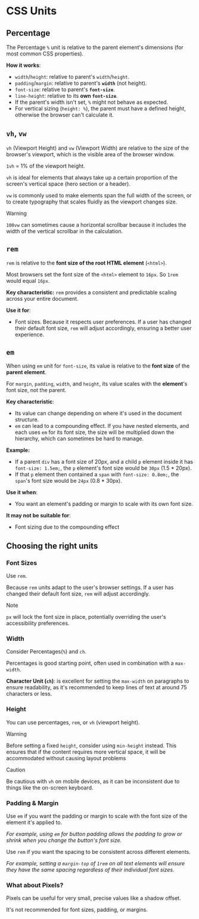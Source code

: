 # CSS Units

## Percentage

The Percentage `%` unit is relative to the parent element's dimensions (for most common CSS properties).

**How it works**:
- `width`/`height`: relative to parent's `width`/`height`.
- `padding`/`margin`: relative to parent's **`width`** (not height).
- `font-size`: relative to parent's **`font-size`**.
- `line-height`: relative to its **own `font-size`**.
- If the parent's width isn't set, `%` might not behave as expected.
- For vertical sizing (`height: %`), the parent must have a defined height, otherwise the browser can't calculate it.


## `vh`, `vw`

`vh` (Viewport Height) and `vw` (Viewport Width) are relative to the size of the browser's viewport, which is the visible area of the browser window.

`1vh` = 1% of the viewport height.

`vh` is ideal for elements that always take up a certain proportion of the screen's vertical space (hero section or a header).

`vw` is commonly used to make elements span the full width of the screen, or to create typography that scales fluidly as the viewport changes size.

> [!WARNING]
> `100vw` can sometimes cause a horizontal scrollbar because it includes the width of the vertical scrollbar in the calculation.


## `rem`

`rem` is relative to the **font size of the root HTML element** (`<html>`).

Most browsers set the font size of the `<html>` element to `16px`. So `1rem` would equal `16px`.

**Key characteristic:** `rem` provides a consistent and predictable scaling across your entire document.

**Use it for**:
- Font sizes. Because it respects user preferences. If a user has changed their default font size, `rem` will adjust accordingly, ensuring a better user experience.


## `em`

When using `em` unit for `font-size`, its value is relative to the **font size** of the **parent element**.

For `margin`, `padding`, `width`, and `height`, its value scales with the **element**'s font size, not the parent.

**Key characteristic**:
- Its value can change depending on where it's used in the document structure.
- `em` can lead to a compounding effect. If you have nested elements, and each uses `em` for its font size, the size will be multiplied down the hierarchy, which can sometimes be hard to manage.

**Example:**
- If a parent `div` has a font size of 20px, and a child `p` element inside it has `font-size: 1.5em;`, the `p` element's font size would be `30px` (1.5 * 20px).
- If that `p` element then contained a `span` with `font-size: 0.8em;`, the `span`'s font size would be `24px` (0.8 * 30px).

**Use it when**:
- You want an element's padding or margin to scale with its own font size.

**It may not be suitable for**:
- Font sizing due to the compounding effect


## Choosing the right units

### Font Sizes

Use `rem`.

Because `rem` units adapt to the user's browser settings. If a user has changed their default font size, `rem` will adjust accordingly.

> [!NOTE]
> `px` will lock the font size in place, potentially overriding the user's accessibility preferences.


### Width

Consider Percentages(`%`) and `ch`.

Percentages is good starting point, often used in combination with a `max-width`.

**Character Unit (`ch`)**: is excellent for setting the `max-width` on paragraphs to ensure readability, as it's recommended to keep lines of text at around 75 characters or less.


### Height

You can use percentages, `rem`, or `vh` (viewport height).

> [!WARNING]
> Before setting a fixed `height`, consider using `min-height` instead. This ensures that if the content requires more vertical space, it will be accommodated without causing layout problems

> [!CAUTION]
> Be cautious with `vh` on mobile devices, as it can be inconsistent due to things like the on-screen keyboard.


### Padding & Margin

Use `em` if you want the padding or margin to scale with the font size of the element it's applied to.

*For example, using `em` for button padding allows the padding to grow or shrink when you change the button's font size.*

Use `rem` if you want the spacing to be consistent across different elements.

*For example, setting a `margin-top` of `1rem` on all text elements will ensure they have the same spacing regardless of their individual font sizes.*


### What about Pixels?

Pixels can be useful for very small, precise values like a shadow offset.

It's not recommended for font sizes, padding, or margins.
